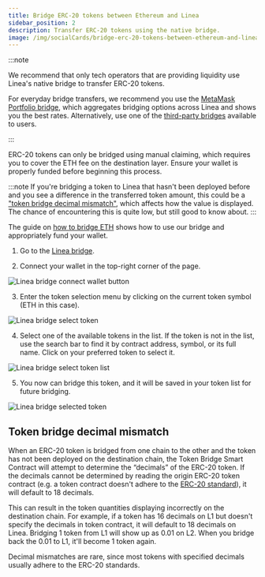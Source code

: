 ```yaml
---
title: Bridge ERC-20 tokens between Ethereum and Linea
sidebar_position: 2
description: Transfer ERC-20 tokens using the native bridge.
image: /img/socialCards/bridge-erc-20-tokens-between-ethereum-and-linea.jpg
---
```


:::note

We recommend that only tech operators that are providing liquidity use Linea's native bridge to 
transfer ERC-20 tokens.

For everyday bridge transfers, we recommend you use the
[MetaMask Portfolio bridge](https://portfolio.metamask.io/bridge), which aggregates bridging options
across Linea and shows you the best rates. Alternatively, use one of the
[third-party bridges](https://bridge.linea.build/) available to users.

:::

ERC-20 tokens can only be bridged using manual claiming, which
requires you to cover the ETH fee on the destination layer. Ensure your wallet is properly funded
before beginning this process.

:::note
If you're bridging a token to Linea that hasn't been deployed before and you see a difference in the
transferred token amount, this could be a
["token bridge decimal mismatch"](#token-bridge-decimal-mismatch), which affects how
the value is displayed. The chance of encountering this is quite low, but still good to know about.
:::

The guide on [how to bridge ETH](./how-to-bridge-eth.mdx) shows how to use our bridge
and appropriately fund your wallet.

1. Go to the [Linea bridge](https://bridge.linea.build/).

2. Connect your wallet in the top-right corner of the page.

<div class="center-container">
  <div class="img-large">
    <img
      src="/img/get_started/how_to/bridge/how_to_bridge_erc20_tokens/Linea_Bridge_connect_wallet_button.png"
      alt="Linea bridge connect wallet button"
    />
  </div>
</div>

3. Enter the token selection menu by clicking on the current token symbol (ETH in this case).

<div class="center-container">
  <div class="img-medium">
    <img
      src="/img/get_started/how_to/bridge/how_to_bridge_erc20_tokens/Linea_Bridge_select_token.png"
      alt="Linea bridge select token"
    />
  </div>
</div>

4. Select one of the available tokens in the list. If the token is not in the list, use the search
bar to find it by contract address, symbol, or its full name. Click on your preferred token to 
select it.

<div class="center-container">
  <div class="img-medium">
    <img
      src="/img/get_started/how_to/bridge/how_to_bridge_erc20_tokens/Linea_Bridge_select_token_list.png"
      alt="Linea bridge select token list"
    />
  </div>
</div>

5. You now can bridge this token, and it will be saved in your token list for future bridging.

<div class="center-container">
  <div class="img-medium">
    <img
      src="/img/get_started/how_to/bridge/how_to_bridge_erc20_tokens/Linea_Bridge_selected_token.png"
      alt="Linea bridge selected token"
    />
  </div>
</div>

## Token bridge decimal mismatch

When an ERC-20 token is bridged from one chain to the other and the token has not been deployed on 
the destination chain, the Token Bridge Smart Contract will attempt to determine the “decimals” of 
the ERC-20 token. If the decimals cannot be determined by reading the origin ERC-20 token contract 
(e.g. a token contract doesn't adhere to the [ERC-20 standard](https://ethereum.org/en/developers/docs/standards/tokens/erc-20/)), 
it will default to 18 decimals.

This can result in the token quantities displaying incorrectly on the destination chain. For example, 
if a token has 16 decimals on L1 but doesn't specify the decimals in token contract, it will 
default to 18 decimals on Linea. Bridging 1 token from L1 will show up as 0.01 on L2. When you 
bridge back the 0.01 to L1, it'll become 1 token again.

Decimal mismatches are rare, since most tokens with specified decimals usually adhere to the ERC-20 
standards.

